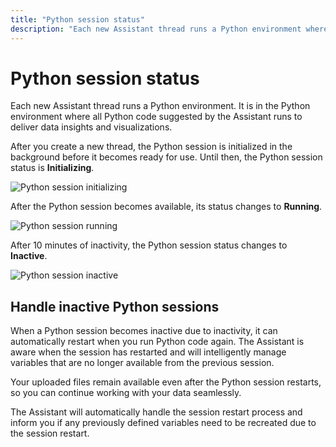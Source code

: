 ```yaml
---
title: "Python session status"
description: "Each new Assistant thread runs a Python environment where MOSTLY AI runs the Python code to navigate you and show you data insights. The Python session becomes inactive after a period of inactivity but can restart automatically. Learn how to check and manage your Python session status."
---
```



# Python session status

Each new Assistant thread runs a Python environment. It is in the Python environment where all Python code suggested by the Assistant runs to deliver data insights and visualizations.

After you create a new thread, the Python session is initialized in the background before it becomes ready for use. Until then, the Python session status is **Initializing**.

<Image
    src="/docs/docimages/assistant/python-session-initializing.webp"
    alt="Python session initializing"
    width={800}
    height={400}
/>

After the Python session becomes available, its status changes to **Running**.

<Image
    src="/docs/docimages/assistant/python-session-running.webp"
    alt="Python session running"
    width={800}
    height={400}
/>

After 10 minutes of inactivity, the Python session status changes to **Inactive**.

<Image
    src="/docs/docimages/assistant/python-session-expired.webp"
    alt="Python session inactive"
    width={800}
    height={400}
/>

## Handle inactive Python sessions

When a Python session becomes inactive due to inactivity, it can automatically restart when you run Python code again. The Assistant is aware when the session has restarted and will intelligently manage variables that are no longer available from the previous session.

<Callout type="info">
Your uploaded files remain available even after the Python session restarts, so you can continue working with your data seamlessly.
</Callout>

The Assistant will automatically handle the session restart process and inform you if any previously defined variables need to be recreated due to the session restart.